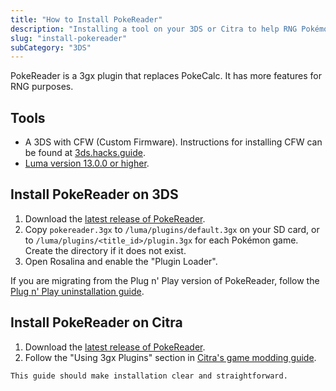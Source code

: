 ```yaml
---
title: "How to Install PokeReader"
description: "Installing a tool on your 3DS or Citra to help RNG Pokémon"
slug: "install-pokereader"
subCategory: "3DS"
---
```


PokeReader is a 3gx plugin that replaces PokeCalc. It has more features for RNG purposes.

## Tools

- A 3DS with CFW (Custom Firmware). Instructions for installing CFW can be found at [3ds.hacks.guide](https://3ds.hacks.guide/).
- [Luma version 13.0.0 or higher](https://github.com/LumaTeam/Luma3DS/releases).

## Install PokeReader on 3DS

1. Download the [latest release of PokeReader](https://github.com/zaksabeast/PokeReader/releases/latest).
2. Copy `pokereader.3gx` to `/luma/plugins/default.3gx` on your SD card, or to `/luma/plugins/<title_id>/plugin.3gx` for each Pokémon game. Create the directory if it does not exist.
3. Open Rosalina and enable the "Plugin Loader".

If you are migrating from the Plug n' Play version of PokeReader, follow the [Plug n' Play uninstallation guide](https://github.com/zaksabeast/3ds-Plug-n-play#uninstalling).

## Install PokeReader on Citra

1. Download the [latest release of PokeReader](https://github.com/zaksabeast/PokeReader/releases/latest).
2. Follow the "Using 3gx Plugins" section in [Citra's game modding guide](https://citra-emu.org/help/feature/game-modding/).

```
This guide should make installation clear and straightforward.
```
